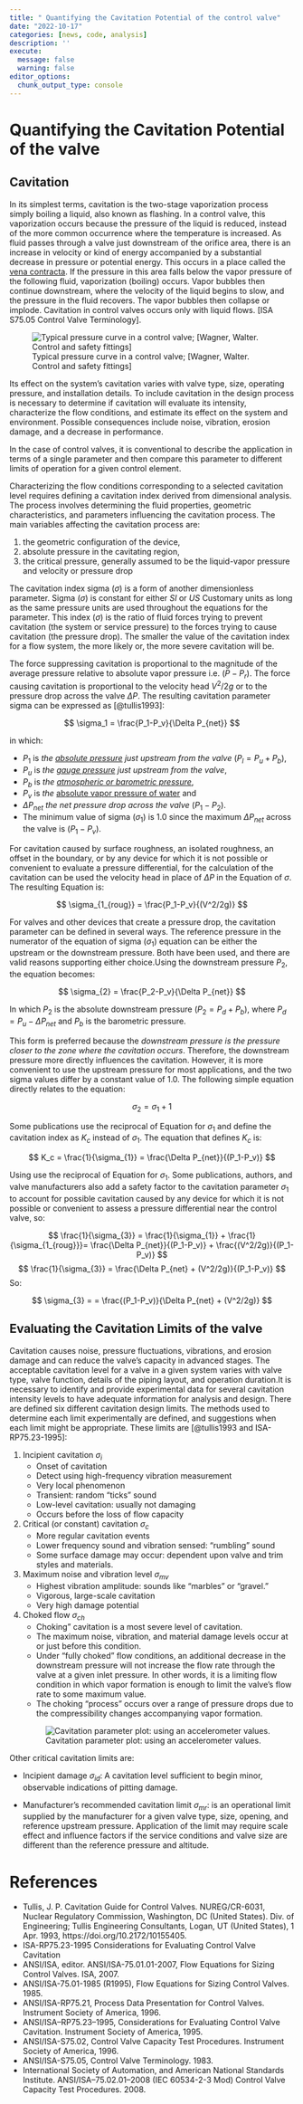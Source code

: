 ```yaml
---
title: " Quantifying the Cavitation Potential of the control valve"
date: "2022-10-17"
categories: [news, code, analysis]
description: ''
execute: 
  message: false
  warning: false
editor_options: 
  chunk_output_type: console
---
```


# Quantifying the Cavitation Potential of the valve

## Cavitation

In its simplest terms, cavitation is the two-stage vaporization process simply boiling a liquid, also known as flashing. In a control valve, this vaporization occurs because the pressure of the liquid is reduced, instead of the more common occurrence where the temperature is increased. As fluid passes through a valve just downstream of the orifice area, there is an increase in velocity or kind of energy accompanied by a substantial decrease in pressure or potential energy. This occurs in a place called the [vena contracta](https://en.wikipedia.org/wiki/Vena_contracta). If the pressure in this area falls below the vapor pressure of the following fluid, vaporization (boiling) occurs. Vapor bubbles then continue downstream, where the velocity of the liquid begins to slow, and the pressure in the fluid recovers. The vapor bubbles then collapse or implode. Cavitation in control valves occurs only with liquid flows. \[ISA S75.05 Control Valve Terminology\].

![Typical pressure curve in a control valve; \[Wagner, Walter. Control and safety fittings\]](stellventil.png)

Its effect on the system's cavitation varies with valve type, size, operating pressure, and installation details. To include cavitation in the design process is necessary to determine if cavitation will evaluate its intensity, characterize the flow conditions, and estimate its effect on the system and environment. Possible consequences include noise, vibration, erosion damage, and a decrease in performance.

In the case of control valves, it is conventional to describe the application in terms of a single parameter and then compare this parameter to different limits of operation for a given control element.

Characterizing the flow conditions corresponding to a selected cavitation level requires defining a cavitation index derived from dimensional analysis. The process involves determining the fluid properties, geometric characteristics, and parameters influencing the cavitation process. The main variables affecting the cavitation process are:

1.  the geometric configuration of the device,
2.  absolute pressure in the cavitating region,
3.  the critical pressure, generally assumed to be the liquid-vapor pressure and velocity or pressure drop

The cavitation index sigma $(\sigma)$ is a form of another dimensionless parameter. Sigma $(\sigma)$ is constant for either *SI* or *US* Customary units as long as the same pressure units are used throughout the equations for the parameter. This index $(\sigma)$ is the ratio of fluid forces trying to prevent cavitation (the system or service pressure) to the forces trying to cause cavitation (the pressure drop). The smaller the value of the cavitation index for a flow system, the more likely or, the more severe cavitation will be.

The force suppressing cavitation is proportional to the magnitude of the average pressure relative to absolute vapor pressure i.e. $(P-P_r)$. The force causing cavitation is proportional to the velocity head $V^2/2g$ or to the pressure drop across the valve $\Delta P$. The resulting cavitation parameter sigma can be expressed as [@tullis1993]:

$$
  \sigma_1 = \frac{P_1-P_v}{\Delta P_{net}}
$$

in which:

-   $P_1$ is *the [absolute pressure](https://en.wikipedia.org/wiki/Pressure_measurement) just upstream from the valve* $(P_l = P_u + P_b)$,
-   $P_u$ is *the [gauge pressure](https://en.wikipedia.org/wiki/Pressure_measurement) just upstream from the valve*,
-   $P_b$ is *the [atmospheric or barometric pressure](https://en.wikipedia.org/wiki/Atmospheric_pressure)*,
-   $P_v$ is *the* [absolute vapor pressure of water](https://en.wikipedia.org/wiki/Vapour_pressure_of_water) and
-   $\Delta P_{net}$ *the net pressure drop across the valve* $(P_1 - P_2)$.
-   The minimum value of sigma ($\sigma_1$) is $1.0$ since the maximum $\Delta P_{net}$ across the valve is $(P_1 - P_v)$.

For cavitation caused by surface roughness, an isolated roughness, an offset in the boundary, or by any device for which it is not possible or convenient to evaluate a pressure differential, for the calculation of the cavitation can be used the velocity head in place of $\Delta{P}$ in the Equation of $\sigma$. The resulting Equation is:

$$
  \sigma_{1_{roug}} = \frac{P_1-P_v}{(V^2/2g)}
$$

For valves and other devices that create a pressure drop, the cavitation parameter can be defined in several ways. The reference pressure in the numerator of the equation of sigma $(\sigma_1)$ equation can be either the upstream or the downstream pressure. Both have been used, and there are valid reasons supporting either choice.Using the downstream pressure $P_2$, the equation becomes:

$$
  \sigma_{2} = \frac{P_2-P_v}{\Delta P_{net}}
$$

In which $P_2$ is the absolute downstream pressure ($P_2 = P_d + P_b$), where $P_d = P_u - \Delta P_{net}$ and $P_b$ is the barometric pressure.

This form is preferred because the *downstream pressure is the pressure closer to the zone where the cavitation occurs*. Therefore, the downstream pressure more directly influences the cavitation. However, it is more convenient to use the upstream pressure for most applications, and the two sigma values differ by a constant value of $1.0$. The following simple equation directly relates to the equation:

$$
  \sigma_2 = \sigma_{1} + 1
$$

Some publications use the reciprocal of Equation for $\sigma_1$ and define the cavitation index as $K_c$ instead of $\sigma_1$. The equation that defines $K_c$ is:

$$
  K_c = \frac{1}{\sigma_{1}} = \frac{\Delta P_{net}}{(P_1-P_v)} 
$$

Using use the reciprocal of Equation for $\sigma_1$. Some publications, authors, and valve manufacturers also add a safety factor to the cavitation parameter $\sigma_1$ to account for possible cavitation caused by any device for which it is not possible or convenient to assess a pressure differential near the control valve, so:

$$
  \frac{1}{\sigma_{3}}  = \frac{1}{\sigma_{1}} + \frac{1}{\sigma_{1_{roug}}}=  \frac{\Delta P_{net}}{(P_1-P_v)} + \frac{(V^2/2g)}{(P_1-P_v)}
$$ $$
\frac{1}{\sigma_{3}}  = \frac{\Delta P_{net} + (V^2/2g)}{(P_1-P_v)}
$$ So:

$$
\sigma_{3} = = \frac{(P_1-P_v)}{\Delta P_{net} + (V^2/2g)}
$$

## Evaluating the Cavitation Limits of the valve

Cavitation causes noise, pressure fluctuations, vibrations, and erosion damage and can reduce the valve's capacity in advanced stages. The acceptable cavitation level for a valve in a given system varies with valve type, valve function, details of the piping layout, and operation duration.It is necessary to identify and provide experimental data for several cavitation intensity levels to have adequate information for analysis and design. There are defined six different cavitation design limits. The methods used to determine each limit experimentally are defined, and suggestions when each limit might be appropriate. These limits are \[@tullis1993 and ISA-RP75.23-1995\]:

1. Incipient cavitation $\sigma_{i}$
    - Onset of cavitation
    - Detect using high-frequency vibration measurement
    - Very local phenomenon
    - Transient: random “ticks” sound
    - Low-level cavitation: usually not damaging
    - Occurs before the loss of flow capacity

2.  Critical (or constant) cavitation $\sigma_{c}$
    - More regular cavitation events
    - Lower frequency sound and vibration sensed: “rumbling” sound
    - Some surface damage may occur: dependent upon valve and trim styles and materials.

3.  Maximum noise and vibration level $\sigma_{mv}$
    - Highest vibration amplitude: sounds like “marbles” or “gravel.”
    - Vigorous, large-scale cavitation
    - Very high damage potential

4.  Choked flow $\sigma_{ch}$
    - Choking" cavitation is a most severe level of cavitation.
    - The maximum noise, vibration, and material damage levels occur at or just before this condition.
    - Under "fully choked" flow conditions, an additional decrease in the downstream pressure will not increase the flow rate through the valve at a given inlet pressure. In other words, it is a limiting flow condition in which vapor formation is enough to limit the valve's flow rate to some maximum value. 
    - The choking "process" occurs over a range of pressure drops due to the compressibility changes accompanying vapor formation.

    ![Cavitation parameter plot: using an accelerometer values.](cavitation_regime.png)

    </div>

Other critical cavitation limits are:

  - Incipient damage $\sigma_{id}$: A cavitation level sufficient to begin minor, observable indications of pitting damage.
  
  - Manufacturer's recommended cavitation limit $\sigma_{mr}$: is an operational limit supplied by the manufacturer for a given valve type, size, opening, and reference upstream pressure. Application of the limit may require scale effect and influence factors if the service conditions and valve size are different than the reference pressure and altitude.
  
# References

  -   Tullis, J. P. Cavitation Guide for Control Valves. NUREG/CR-6031, Nuclear Regulatory Commission, Washington, DC (United States). Div. of Engineering; Tullis Engineering Consultants, Logan, UT (United States), 1 Apr. 1993, https://doi.org/10.2172/10155405.
  - ISA-RP75.23-1995 Considerations for Evaluating Control Valve Cavitation
  - ANSI/ISA, editor. ANSI/ISA-75.01.01-2007, Flow Equations for Sizing Control Valves. ISA, 2007.
  - ANSI/ISA-75.01-1985 (R1995), Flow Equations for Sizing Control Valves. 1985.
  - ANSI/ISA-RP75.21, Process Data Presentation for Control Valves. Instrument Society of America, 1996.
  - ANSI/ISA–RP75.23–1995, Considerations for Evaluating Control Valve Cavitation. Instrument Society of America, 1995.
  - ANSI/ISA-S75.02, Control Valve Capacity Test Procedures. Instrument Society of America, 1996.
  - ANSI/ISA-S75.05, Control Valve Terminology. 1983.
  - International Society of Automation, and American National Standards Institute. ANSI/ISA–75.02.01–2008 (IEC 60534-2-3 Mod) Control Valve Capacity Test Procedures. 2008.


  




